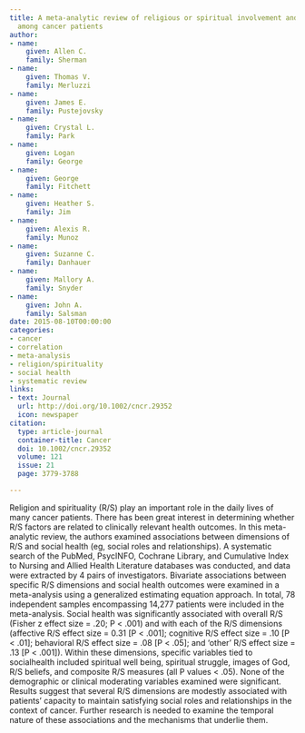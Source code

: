 ```yaml
---
title: A meta-analytic review of religious or spiritual involvement and social health
  among cancer patients
author:
- name:
    given: Allen C.
    family: Sherman
- name:
    given: Thomas V.
    family: Merluzzi
- name:
    given: James E.
    family: Pustejovsky
- name:
    given: Crystal L.
    family: Park
- name:
    given: Logan
    family: George
- name:
    given: George
    family: Fitchett
- name:
    given: Heather S.
    family: Jim
- name:
    given: Alexis R.
    family: Munoz
- name:
    given: Suzanne C.
    family: Danhauer
- name:
    given: Mallory A.
    family: Snyder
- name:
    given: John A.
    family: Salsman
date: 2015-08-10T00:00:00
categories:
- cancer
- correlation
- meta-analysis
- religion/spirituality
- social health
- systematic review
links:
- text: Journal
  url: http://doi.org/10.1002/cncr.29352
  icon: newspaper
citation:
  type: article-journal
  container-title: Cancer
  doi: 10.1002/cncr.29352
  volume: 121
  issue: 21
  page: 3779-3788

---
```


Religion and spirituality (R/S) play an important role in the daily lives of many cancer patients. There has been great interest in determining whether R/S factors are related to clinically relevant health outcomes. In this meta-analytic review, the authors examined associations between dimensions of R/S and social health (eg, social roles and relationships). A systematic search of the PubMed, PsycINFO, Cochrane Library, and Cumulative Index to Nursing and Allied Health Literature databases was conducted, and data were extracted by 4 pairs of investigators. Bivariate associations between specific R/S dimensions and social health outcomes were examined in a meta-analysis using a generalized estimating equation approach. In total, 78 independent samples encompassing 14,277 patients were included in the meta-analysis. Social health was significantly associated with overall R/S (Fisher z effect size = .20; P < .001) and with each of the R/S dimensions (affective R/S effect size = 0.31 [P < .001]; cognitive R/S effect size = .10 [P < .01]; behavioral R/S effect size = .08 [P < .05]; and ‘other’ R/S effect size = .13 [P < .001]). Within these dimensions, specific variables tied to socialhealth included spiritual well being, spiritual struggle, images of God, R/S beliefs, and composite R/S measures (all P values < .05). None of the demographic or clinical moderating variables examined were significant. Results suggest that several R/S dimensions are modestly associated with patients' capacity to maintain satisfying social roles and relationships in the context of cancer. Further research is needed to examine the temporal nature of these associations and the mechanisms that underlie them.



